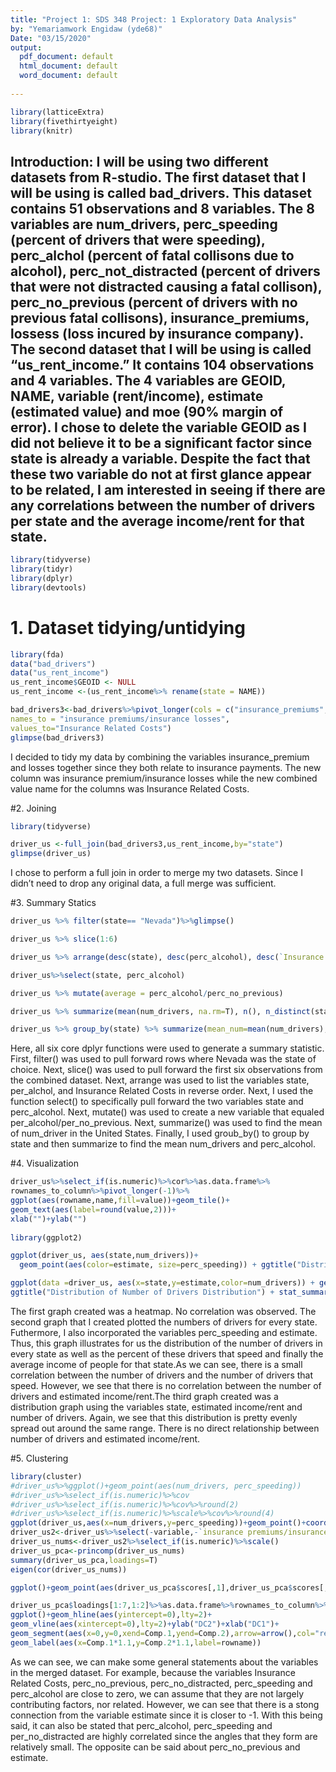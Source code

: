 ```yaml
---
title: "Project 1: SDS 348 Project: 1 Exploratory Data Analysis" 
by: "Yemariamwork Engidaw (yde68)"
Date: "03/15/2020"
output:
  pdf_document: default
  html_document: default
  word_document: default
  
---
```

```r
library(latticeExtra)
library(fivethirtyeight)
library(knitr)

```
Introduction: I will be using two different datasets from R-studio. The first dataset that I will be using is called bad_drivers. This dataset contains 51 observations and 8 variables. The 8 variables are num_drivers, perc_speeding (percent of drivers that were speeding), perc_alchol (percent of fatal collisons due to alcohol), perc_not_distracted (percent of drivers that were not distracted causing a fatal collison), perc_no_previous (percent of drivers with no previous fatal collisons), insurance_premiums, lossess (loss incured by insurance company). The second dataset that I will be using is called "us_rent_income." It contains 104 observations and 4 variables. The 4 variables are GEOID, NAME, variable (rent/income), estimate (estimated value) and moe (90% margin of error). I chose to delete the variable GEOID as I did not believe it to be a significant factor since state is already a variable. Despite the fact that these two variable do not at first glance appear to be related, I am interested in seeing if there are any correlations between the number of drivers per state and the average income/rent for that state.
---
```R
library(tidyverse)
library(tidyr)
library(dplyr)
library(devtools)
```


# 1. Dataset tidying/untidying 

```R

library(fda)
data("bad_drivers")
data("us_rent_income")
us_rent_income$GEOID <- NULL
us_rent_income <-(us_rent_income%>% rename(state = NAME))

bad_drivers3<-bad_drivers%>%pivot_longer(cols = c("insurance_premiums","losses"),
names_to = "insurance premiums/insurance losses",
values_to="Insurance Related Costs")
glimpse(bad_drivers3)


```
I decided to tidy my data by combining the variables insurance_premium and losses together since they both relate to insurance payments. The new column was insurance premium/insurance losses while the new combined value name for the columns was Insurance Related Costs. 

#2. Joining 
```R
library(tidyverse)

driver_us <-full_join(bad_drivers3,us_rent_income,by="state")
glimpse(driver_us)

```
I chose to perform a full join in order to merge my two datasets. Since I didn't need to drop any original data, a full merge was sufficient. 


#3. Summary Statics

```R

driver_us %>% filter(state== "Nevada")%>%glimpse()

driver_us %>% slice(1:6)

driver_us %>% arrange(desc(state), desc(perc_alcohol), desc(`Insurance Related Costs`))

driver_us%>%select(state, perc_alcohol)

driver_us %>% mutate(average = perc_alcohol/perc_no_previous)

driver_us %>% summarize(mean(num_drivers, na.rm=T), n(), n_distinct(state))

driver_us %>% group_by(state) %>% summarize(mean_num=mean(num_drivers), mean_alco_noNA=mean(perc_alcohol))

```
Here, all six core dplyr functions were used to generate a summary statistic. First, filter() was used to pull forward rows where Nevada was the state of choice. Next, slice() was used to pull forward the first six observations from the combined dataset. Next, arrange was used to list the variables state, per_alchol, and Insurance Related Costs in reverse order. Next, I used the function select() to specifically pull forward the two variables state and perc_alcohol. Next, mutate() was used to create a new variable that equaled per_alcohol/per_no_previous. Next, summarize() was used to find the mean of num_driver in the United States. Finally, I used groub_by() to group by state and then summarize to find the mean num_drivers and perc_alcohol. 


#4. Visualization

```R

driver_us%>%select_if(is.numeric)%>%cor%>%as.data.frame%>%
rownames_to_column%>%pivot_longer(-1)%>%
ggplot(aes(rowname,name,fill=value))+geom_tile()+
geom_text(aes(label=round(value,2)))+
xlab("")+ylab("") 
 
library(ggplot2)

ggplot(driver_us, aes(state,num_drivers))+
  geom_point(aes(color=estimate, size=perc_speeding)) + ggtitle("Distribution of Number of Drivers that speed by State")

ggplot(data =driver_us, aes(x=state,y=estimate,color=num_drivers)) + geom_point(size=2, stat = "summary",fun.y="mean") +
ggtitle("Distribution of Number of Drivers Distribution") + stat_summary(size=.2,color='Blue')


```
The first graph created was a heatmap. No correlation was observed. The second graph that I created plotted the numbers of drivers for every state. Futhermore, I also incorporated the variables perc_speeding and estimate. Thus, this graph illustrates for us the distribution of the number of drivers in every state as well as the percent of these drivers that speed and finally the average income of people for that state.As we can see, there is a small correlation between the number of drivers and the number of drivers that speed. However, we see that there is no correlation between the number of drivers and estimated income/rent.The third graph created was a distribution graph using the variables state, estimated income/rent and number of drivers. Again, we see that this distribution is pretty evenly spread out around the same range. There is no direct relationship between number of drivers and estimated income/rent. 

#5. Clustering 

```R
library(cluster)
#driver_us%>%ggplot()+geom_point(aes(num_drivers, perc_speeding))
#driver_us%>%select_if(is.numeric)%>%cov
#driver_us%>%select_if(is.numeric)%>%cov%>%round(2)
#driver_us%>%select_if(is.numeric)%>%scale%>%cov%>%round(4)
ggplot(driver_us,aes(x=num_drivers,y=perc_speeding))+geom_point()+coord_fixed()
driver_us2<-driver_us%>%select(-variable,-`insurance premiums/insurance losses`,-state)%>%na.omit
driver_us_nums<-driver_us2%>%select_if(is.numeric)%>%scale()
driver_us_pca<-princomp(driver_us_nums)
summary(driver_us_pca,loadings=T)
eigen(cor(driver_us_nums))

ggplot()+geom_point(aes(driver_us_pca$scores[,1],driver_us_pca$scores[,2]))+xlab("DC1")+ylab("DC2")

driver_us_pca$loadings[1:7,1:2]%>%as.data.frame%>%rownames_to_column%>%
ggplot()+geom_hline(aes(yintercept=0),lty=2)+
geom_vline(aes(xintercept=0),lty=2)+ylab("DC2")+xlab("DC1")+
geom_segment(aes(x=0,y=0,xend=Comp.1,yend=Comp.2),arrow=arrow(),col="red")+
geom_label(aes(x=Comp.1*1.1,y=Comp.2*1.1,label=rowname))

```
As we can see, we can make some general statements about the variables in the merged dataset. For example, because the variables Insurance Related Costs, perc_no_previous, perc_no_distracted, perc_speeding and perc_alcohol are close to zero, we can assume that they are not largely contributing factors, nor related. However, we can see that there is a stong connection from the variable estimate since it is closer to -1. With this being said, it can also be stated that perc_alcohol, perc_speeding and per_no_distracted are highly correlated since the angles that they form are relatively small. The opposite can be said about perc_no_previous and estimate. 